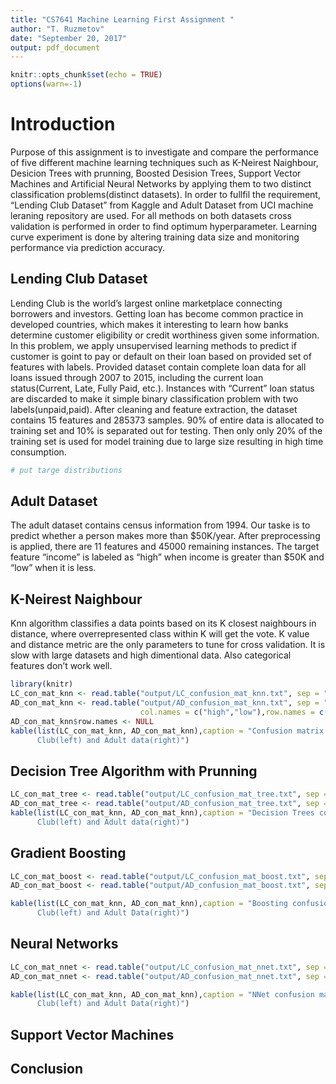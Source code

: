 ```yaml
---
title: "CS7641 Machine Learning First Assignment "
author: "T. Ruzmetov"
date: "September 20, 2017"
output: pdf_document
---
```


```r
knitr::opts_chunk$set(echo = TRUE)
options(warn=-1)
```



# Introduction

Purpose of this assignment is to investigate and compare the performance of five different machine
learning techniques such as K-Neirest Naighbour, Desicion Trees with prunning, Boosted Desision Trees, Support Vector
Machines and Artificial Neural Networks by applying them to two distinct classification problems(distinct datasets).
In order to fullfil the requirement, "Lending Club Dataset" from Kaggle and Adult Dataset from UCI machine leraning
repository are used. For all methods on both datasets cross validation is performed in order to find optimum hyperparameter. Learning curve experiment is done by altering training data size and monitoring performance via prediction accuracy.    



## Lending Club Dataset

Lending Club is the world’s largest online marketplace connecting borrowers and investors. Getting loan has become common practice in developed countries, which makes it interesting to learn how banks determine customer eligibility or credit worthiness given some information. In this problem, we apply unsupervised learning methods to predict if
customer is goint to pay or default on their loan based on provided set of features with labels. Provided dataset
contain complete loan data for all loans issued through 2007 to 2015, including the current loan status(Current,
Late, Fully Paid, etc.). Instances with "Current" loan status are discarded to make it simple binary classification
problem with two labels(unpaid,paid). After cleaning and feature extraction, the dataset contains 15 features and
285373 samples. 90% of entire data is allocated to training set and 10% is separated out for testing. Then only only
20% of the training set is used for model training due to large size resulting in high time consumption.  

```r
# put targe distributions
```

## Adult Dataset

The adult dataset contains census information from 1994.  Our taske is to predict whether a person makes more
than $50K/year. After preprocessing is applied, there are 11 features and 45000 remaining instances. The target 
feature "income" is labeled as "high" when income is greater than $50K and "low" when it is less. 


## K-Neirest Naighbour 

Knn algorithm classifies a data points based on its K closest naighbours in distance, where overrepresented
class within K will get the vote. K value and distance metric are the only parameters to tune for cross validation.
It is slow with large datasets and high dimentional data. Also categorical features don't work well.  


\includegraphics[width=6.0cm]{figs/LC_knn_acc_naigh.pdf}
\includegraphics[width=6.0cm]{figs/AD_knn_acc_naigh.pdf}


\includegraphics[width=8.0cm]{figs/LC_knn_learning_curve.png}
\includegraphics[width=8.0cm]{figs/AD_knn_learning_curve.png}



```r
library(knitr)
LC_con_mat_knn <- read.table("output/LC_confusion_mat_knn.txt", sep = "", header = TRUE)
AD_con_mat_knn <- read.table("output/AD_confusion_mat_knn.txt", sep = "", header = TRUE,
                             col.names = c("high","low"),row.names = c("high","low"))
AD_con_mat_knn$row.names <- NULL
kable(list(LC_con_mat_knn, AD_con_mat_knn),caption = "Confusion matrix for Lending
      Club(left) and Adult data(right)")
```


## Decision Tree Algorithm with Prunning

\includegraphics[width=16.0cm]{figs/LC_pruned_tree_diag.png}



\includegraphics[width=8.0cm]{figs/LC_tree_cp_xerror.png}
\includegraphics[width=8.0cm]{figs/AD_tree_cp_xerror.png}



\includegraphics[width=8.0cm]{figs/LC_tree_learning_curve.png}
\includegraphics[width=8.0cm]{figs/AD_tree_learning_curve.png}

```r
LC_con_mat_tree <- read.table("output/LC_confusion_mat_tree.txt", sep = "", header = TRUE)
AD_con_mat_tree <- read.table("output/AD_confusion_mat_tree.txt", sep = "", header = TRUE)
kable(list(LC_con_mat_knn, AD_con_mat_knn),caption = "Decision Trees confusion matrix for Lending
      Club(left) and Adult data(right)")
```


## Gradient Boosting

\includegraphics[width=8.0cm]{figs/LC_boost_acc_iter_shrink.pdf}
\includegraphics[width=8.0cm]{figs/AD_boost_acc_iter_shrink.pdf}



\includegraphics[width=8.0cm]{figs/LC_boosting_learning_curve.png}
\includegraphics[width=8.0cm]{figs/AD_boosting_learning_curve.png}

```r
LC_con_mat_boost <- read.table("output/LC_confusion_mat_boost.txt", sep = "", header = TRUE)
AD_con_mat_boost <- read.table("output/AD_confusion_mat_boost.txt", sep = "", header = TRUE)

kable(list(LC_con_mat_knn, AD_con_mat_knn),caption = "Boosting confusion matrix for Lending
      Club(left) and Adult Data(right)")
```

## Neural Networks

\includegraphics[width=8.0cm]{figs/LC_nnet_ROC_units_weight.pdf}
\includegraphics[width=8.0cm]{figs/AD_nnet_ROC_units_weight.pdf}



\includegraphics[width=8.0cm]{figs/LC_nnet_learning_curve.png}
\includegraphics[width=8.0cm]{figs/AD_nnet_learning_curve.png}


```r
LC_con_mat_nnet <- read.table("output/LC_confusion_mat_nnet.txt", sep = "", header = TRUE)
AD_con_mat_nnet <- read.table("output/AD_confusion_mat_nnet.txt", sep = "", header = TRUE)

kable(list(LC_con_mat_knn, AD_con_mat_knn),caption = "NNet confusion matrix for Lending
      Club(left) and Adult Data(right)")
```

## Support Vector Machines



## Conclusion



